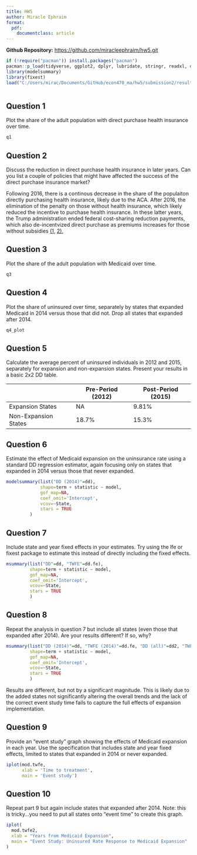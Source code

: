 ```yaml
---
title: HW5
author: Miracle Ephraim
format:
  pdf:
    documentclass: article
---
```


**Github Repository:** [https://github.com/miracleephraim/hw5.git](https://github.com/miracleephraim/hw5.git)

```r

if (!require("pacman")) install.packages("pacman")
pacman::p_load(tidyverse, ggplot2, dplyr, lubridate, stringr, readxl, data.table, gdata)
library(modelsummary)
library(fixest)
load("C:/Users/mirac/Documents/GitHub/econ470_ma/hw5/submission2/results/hw_workspace5.Rdata")



```

## Question 1
Plot the share of the adult population with direct purchase health insurance over time.

```r

q1
```

## Question 2

Discuss the reduction in direct purchase health insurance in later years. Can you list a couple of policies that might have affected the success of the direct purchase insurance market?

Following 2016, there is a continous decrease in the share of the populaiton directly purchasing health insurance, likely due to the ACA. After 2016, the elimination of the penalty on those without health insurance, which likely reduced the incentive to purchase health insurance. In these latter years, the Trump administration ended federal cost-sharing reduction payments,  which also de-incentvized direct purchase as premiums increases for those without subsidies [(1,](https://www.kff.org/private-insurance/issue-brief/as-aca-marketplace-enrollment-reaches-record-high-fewer-are-buying-individual-market-coverage-elsewhere/#:~:text=During%20this%20period%20of%20decreasing,Figure%201) [2).](https://usafacts.org/articles/affordable-care-act-and-data-who-insured-and-who-isnt/#:~:text=Individual%20mandate,Employer%20mandate)


## Question 3

Plot the share of the adult population with Medicaid over time.

```r
q3
```


## Question 4

Plot the share of uninsured over time, separately by states that expanded Medicaid in 2014 versus those that did not. Drop all states that expanded after 2014.

```r

q4_plot

```


## Question 5


Calculate the average percent of uninsured individuals in 2012 and 2015, separately for expansion and non-expansion states. Present your results in a basic 2x2 DD table.


|  | Pre-Period (2012) | Post-Period (2015) |
| -------- | ------- | -------- |
|Expansion States | NA | 9.81% |
|Non-Expansion States | 18.7% | 15.3% |



## Question 6

Estimate the effect of Medicaid expansion on the uninsurance rate using a standard DD regression estimator, again focusing only on states that expanded in 2014 versus those that never expanded.

```r

modelsummary(list("DD (2014)"=dd),
             shape=term + statistic ~ model, 
             gof_map=NA,
             coef_omit='Intercept',
             vcov=~State,
             stars = TRUE
         )

```


## Question 7

Include state and year fixed effects in your estimates. Try using the lfe or fixest package to estimate this instead of directly including the fixed effects.

```r

msummary(list("DD"=dd, "TWFE"=dd.fe),
         shape=term + statistic ~ model, 
         gof_map=NA,
         coef_omit='Intercept',
         vcov=~State,
         stars = TRUE
         )


```


## Question 8

Repeat the analysis in question 7 but include all states (even those that expanded after 2014). Are your results different? If so, why?

```r

msummary(list("DD (2014)"=dd, "TWFE (2014)"=dd.fe, "DD (all)"=dd2, "TWFE (all)"=dd.fe2),
         shape=term + statistic ~ model, 
         gof_map=NA,
         coef_omit='Intercept',
         vcov=~State,
         stars = TRUE
         )

```


Results are different, but not by a significant magnitude. This is likely due to the added states not significantly altering the overall trends and the lack of the correct event study time fails to capture the full effects of expansion implementation. 

## Question 9

Provide an “event study” graph showing the effects of Medicaid expansion in each year. Use the specification that includes state and year fixed effects, limited to states that expanded in 2014 or never expanded.

```r

iplot(mod.twfe, 
      xlab = 'Time to treatment',
      main = 'Event study')

```

## Question 10

Repeat part 9 but again include states that expanded after 2014. Note: this is tricky…you need to put all states onto “event time” to create this graph.

```r


iplot(
  mod.twfe2,
  xlab = "Years from Medicaid Expansion",
  main = "Event Study: Uninsured Rate Response to Medicaid Expansion"
)


```
